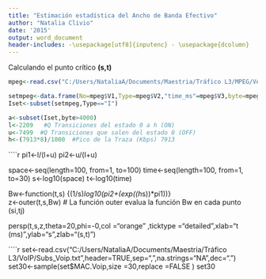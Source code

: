 ```yaml
---
title: "Estimación estadística del Ancho de Banda Efectivo"
author: "Natalia Clivio"
date: '2015'
output: word_document
header-includes: -\usepackage[utf8]{inputenc} - \usepackage{dcolumn}
---
```




Calculando el punto crítico **(s,t)**

````r
mpeg<-read.csv("C:/Users/NataliaA/Documents/Maestria/Tráfico L3/MPEG/Verbose_StarWarsIV.dat",header=FALSE,sep="",na.strings="NA",dec=".",skip=2)

setmpeg<-data.frame(No=mpeg$V1,Type=mpeg$V2,"time_ms"=mpeg$V3,byte=mpeg$V4)
Iset<-subset(setmpeg,Type=="I")

a<-subset(Iset,byte>4000)
l<-2209   #Q Transiciones del estado 0 a h (ON)
u<-7499  #Q Transiciones que salen del estado 0 (OFF)
h<-(7913*8)/1000  #Pico de la Traza (Kbps) 7913

````

````r
pi1<-l/(l+u)
pi2<-u/(l+u)

space<-seq(length=100, from=1, to=100) 
time<-seq(length=100, from=1, to=30) 
s<-log10(space)
t<-log10(time)

Bw<-function(t,s) {(1/s)*log10(pi2+(exp((h*s))*pi1))}   
z<-outer(t,s,Bw) # La función outer evalua la función Bw en cada punto (si,tj)

persp(t,s,z,theta=20,phi=-0,col ="orange"
      ,ticktype ="detailed",xlab="t (ms)",ylab="s",zlab="(s,t)") 

````r

set<-read.csv("C:/Users/NataliaA/Documents/Maestria/Tráfico L3/VoIP/Subs_Voip.txt",header=TRUE,sep=",",na.strings="NA",dec=".")
set30<-sample(set$MAC.Voip,size =30,replace =FALSE )
set30
